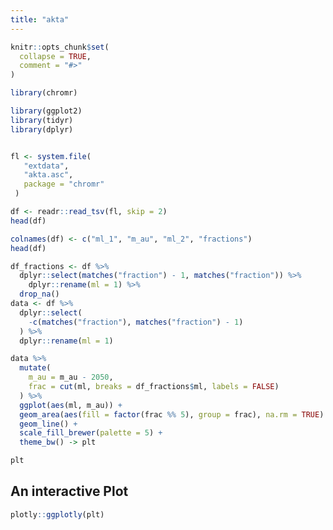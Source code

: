 ```yaml
---
title: "akta"
---
```


```r
knitr::opts_chunk$set(
  collapse = TRUE,
  comment = "#>"
)
```

```r
library(chromr)
```

```r
library(ggplot2)
library(tidyr)
library(dplyr)


fl <- system.file(
   "extdata",
   "akta.asc",
   package = "chromr"
 )

df <- readr::read_tsv(fl, skip = 2)
head(df)

colnames(df) <- c("ml_1", "m_au", "ml_2", "fractions")
head(df)

df_fractions <- df %>%
  dplyr::select(matches("fraction") - 1, matches("fraction")) %>%
    dplyr::rename(ml = 1) %>%
  drop_na()
data <- df %>%
  dplyr::select(
    -c(matches("fraction"), matches("fraction") - 1)
  ) %>%
  dplyr::rename(ml = 1)

data %>%
  mutate(
    m_au = m_au - 2050,
    frac = cut(ml, breaks = df_fractions$ml, labels = FALSE)
  ) %>%
  ggplot(aes(ml, m_au)) +
  geom_area(aes(fill = factor(frac %% 5), group = frac), na.rm = TRUE) +
  geom_line() +
  scale_fill_brewer(palette = 5) +
  theme_bw() -> plt

plt
```

## An interactive Plot

```r
plotly::ggplotly(plt)
  
```

